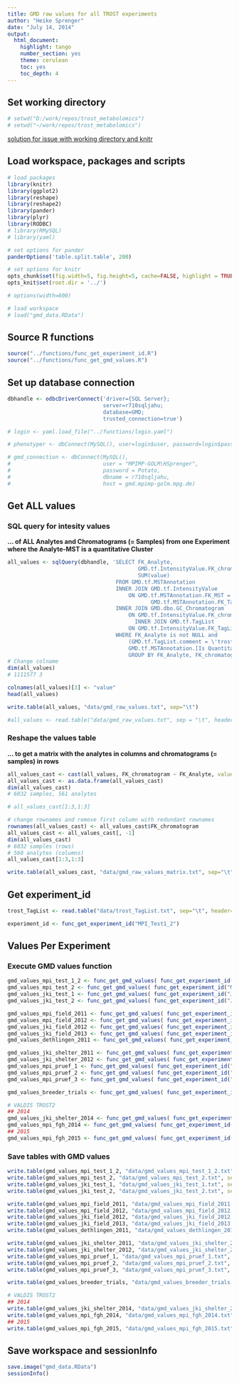 ```yaml
---
title: GMD raw values for all TROST experiments
author: "Heike Sprenger"
date: "July 14, 2014"
output:
  html_document:
    highlight: tango
    number_section: yes
    theme: cerulean
    toc: yes
    toc_depth: 4
---
```


## Set working directory
```r
# setwd("D:/work/repos/trost_metabolomics")
# setwd("~/work/repos/trost_metabolomics")
```

[solution for issue with working directory and knitr](https://github.com/yihui/knitr/issues/277)

## Load workspace, packages and scripts
```r
# load packages
library(knitr)
library(ggplot2)
library(reshape)
library(reshape2)
library(pander)
library(plyr)
library(RODBC)
# library(RMySQL)
# library(yaml)

# set options for pander
panderOptions('table.split.table', 200)

# set options for knitr
opts_chunk$set(fig.width=5, fig.height=5, cache=FALSE, highlight = TRUE, fig.show="asis")
opts_knit$set(root.dir = '../')

# options(width=600)

# load workspace
# load("gmd_data.RData")
```


## Source R functions
```r
source("../functions/func_get_experiment_id.R")
source("../functions/func_get_gmd_values.R")
```


## Set up database connection
```r
dbhandle <- odbcDriverConnect('driver={SQL Server}; 
                              server=r710sqljahu; 
                              database=GMD; 
                              trusted_connection=true')

# login <- yaml.load_file("../functions/login.yaml")

# phenotyper <- dbConnect(MySQL(), user=login$user, password=login$passwd, dbname=login$db, host=login$host)  

# gmd_connection <- dbConnect(MySQL(), 
#                             user = "MPIMP-GOLM\HSprenger", 
#                             password = Potato, 
#                             dbname = r710sqljahu, 
#                             host = gmd.mpimp-golm.mpg.de)  
```


## Get ALL values
### SQL query for intesity values 
**... of ALL Analytes and Chromatograms (= Samples) from one Experiment where the Analyte-MST is a quantitative Cluster**

```r
all_values <- sqlQuery(dbhandle, 'SELECT FK_Analyte, 
                                         GMD.tf.IntensityValue.FK_chromatogram, 
                                         SUM(value) 
                                  FROM GMD.tf.MSTAnnotation 
                                  INNER JOIN GMD.tf.IntensityValue 
                                      ON GMD.tf.MSTAnnotation.FK_MST = GMD.tf.IntensityValue.FK_MST and 
                                             GMD.tf.MSTAnnotation.FK_TagList = GMD.tf.IntensityValue.FK_TagList
                                  INNER JOIN GMD.dbo.GC_Chromatogram 
                                      ON GMD.tf.IntensityValue.FK_chromatogram = GMD.dbo.GC_Chromatogram.id
  				                        INNER JOIN GMD.tf.TagList 
                                      ON GMD.tf.IntensityValue.FK_TagList = GMD.tf.TagList.id
                                  WHERE FK_Analyte is not NULL and 
                                      (GMD.tf.TagList.comment = \'trost\' or GMD.tf.TagList.name like \'%trost%\') and
                                      GMD.tf.MSTAnnotation.[Is Quantitative Cluster] = 1
                                      GROUP BY FK_Analyte, FK_chromatogram')
# Change colname
dim(all_values)
# 1111577 3

colnames(all_values)[3] <- "value"
head(all_values)

write.table(all_values, "data/gmd_raw_values.txt", sep="\t")

#all_values <- read.table("data/gmd_raw_values.txt", sep = "\t", header=TRUE)
```


### Reshape the values table 
**... to get a matrix with the analytes in columns and chromatograms (= samples) in rows**

```r
all_values_cast <- cast(all_values, FK_chromatogram ~ FK_Analyte, value="value")
all_values_cast <- as.data.frame(all_values_cast)
dim(all_values_cast)
# 6032 samples, 561 analytes

# all_values_cast[1:3,1:3]

# change rownames and remove first column with redundant rownames
rownames(all_values_cast) <- all_values_cast$FK_chromatogram
all_values_cast <- all_values_cast[, -1]
dim(all_values_cast)
# 6032 samples (rows)
# 560 analytes (columns)
all_values_cast[1:3,1:3]

write.table(all_values_cast, "data/gmd_raw_values_matrix.txt", sep="\t")
```


## Get experiment_id
```r
trost_TagList <- read.table("data/trost_TagList.txt", sep="\t", header=TRUE)

experiment_id <- func_get_experiment_id("MPI_Test1_2")
```


## Values Per Experiment
### Execute GMD values function
```r
gmd_values_mpi_test_1_2 <- func_get_gmd_values( func_get_experiment_id("MPI_Test1_2") )
gmd_values_mpi_test_2 <- func_get_gmd_values( func_get_experiment_id("MPI_Test2") )
gmd_values_jki_test_1 <- func_get_gmd_values( func_get_experiment_id("JKI_Test1") )
gmd_values_jki_test_2 <- func_get_gmd_values( func_get_experiment_id("JKI_Test2") )

gmd_values_mpi_field_2011 <- func_get_gmd_values( func_get_experiment_id("MPI_Feld_2011") )
gmd_values_mpi_field_2012 <- func_get_gmd_values( func_get_experiment_id("MPI_Feld_2012") )
gmd_values_jki_field_2012 <- func_get_gmd_values( func_get_experiment_id("JKI_Feld_2012") )
gmd_values_jki_field_2013 <- func_get_gmd_values( func_get_experiment_id("JKI_Feld_2013") )
gmd_values_dethlingen_2011 <- func_get_gmd_values( func_get_experiment_id("Dethlingen_2011") )

gmd_values_jki_shelter_2011 <- func_get_gmd_values( func_get_experiment_id("JKI_Shelter_2011") )
gmd_values_jki_shelter_2012 <- func_get_gmd_values( func_get_experiment_id("JKI_Shelter_2012") )
gmd_values_mpi_pruef_1 <- func_get_gmd_values( func_get_experiment_id("MPI_Pruef1") )
gmd_values_mpi_pruef_2 <- func_get_gmd_values( func_get_experiment_id("MPI_Pruef2") )
gmd_values_mpi_pruef_3 <- func_get_gmd_values( func_get_experiment_id("MPI_Pruef3") )

gmd_values_breeder_trials <- func_get_gmd_values( func_get_experiment_id("breeder_trials") )

# VALDIS TROST2
## 2014
gmd_values_jki_shelter_2014 <- func_get_gmd_values( func_get_experiment_id("JKI_Shelter_2014") )
gmd_values_mpi_fgh_2014 <- func_get_gmd_values( func_get_experiment_id("MPI_FGH_2014") )
## 2015
gmd_values_mpi_fgh_2015 <- func_get_gmd_values( func_get_experiment_id("MPI_FGH_2015") )
```


### Save tables with GMD values
```r
write.table(gmd_values_mpi_test_1_2, "data/gmd_values_mpi_test_1_2.txt", sep="\t", quote=FALSE)
write.table(gmd_values_mpi_test_2, "data/gmd_values_mpi_test_2.txt", sep="\t", quote=FALSE)
write.table(gmd_values_jki_test_1, "data/gmd_values_jki_test_1.txt", sep="\t", quote=FALSE)
write.table(gmd_values_jki_test_2, "data/gmd_values_jki_test_2.txt", sep="\t", quote=FALSE)

write.table(gmd_values_mpi_field_2011, "data/gmd_values_mpi_field_2011.txt", sep="\t", quote=FALSE)
write.table(gmd_values_mpi_field_2012, "data/gmd_values_mpi_field_2012.txt", sep="\t", quote=FALSE)
write.table(gmd_values_jki_field_2012, "data/gmd_values_jki_field_2012.txt", sep="\t", quote=FALSE)
write.table(gmd_values_jki_field_2013, "data/gmd_values_jki_field_2013.txt", sep="\t", quote=FALSE)
write.table(gmd_values_dethlingen_2011, "data/gmd_values_dethlingen_2011.txt", sep="\t", quote=FALSE)

write.table(gmd_values_jki_shelter_2011, "data/gmd_values_jki_shelter_2011.txt", sep="\t", quote=FALSE)
write.table(gmd_values_jki_shelter_2012, "data/gmd_values_jki_shelter_2012.txt", sep="\t", quote=FALSE)
write.table(gmd_values_mpi_pruef_1, "data/gmd_values_mpi_pruef_1.txt", sep="\t", quote=FALSE)
write.table(gmd_values_mpi_pruef_2, "data/gmd_values_mpi_pruef_2.txt", sep="\t", quote=FALSE)
write.table(gmd_values_mpi_pruef_3, "data/gmd_values_mpi_pruef_3.txt", sep="\t", quote=FALSE)

write.table(gmd_values_breeder_trials, "data/gmd_values_breeder_trials.txt", sep="\t", quote=FALSE)

# VALDIS TROST2
## 2014
write.table(gmd_values_jki_shelter_2014, "data/gmd_values_jki_shelter_2014.txt", sep="\t", quote=FALSE)
write.table(gmd_values_mpi_fgh_2014, "data/gmd_values_mpi_fgh_2014.txt", sep="\t", quote=FALSE)
## 2015
write.table(gmd_values_mpi_fgh_2015, "data/gmd_values_mpi_fgh_2015.txt", sep="\t", quote=FALSE)
```


## Save workspace and sessionInfo
```r
save.image("gmd_data.RData")
sessionInfo()
```